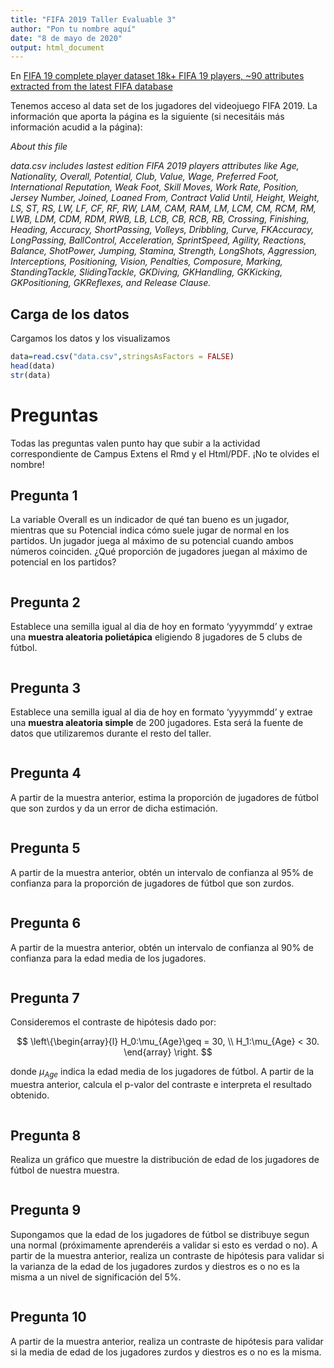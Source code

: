 ```yaml
---
title: "FIFA 2019 Taller Evaluable 3"
author: "Pon tu nombre aquí"
date: "8 de mayo de 2020"
output: html_document
---
```


En [FIFA 19 complete player dataset 18k+ FIFA 19 players, ~90 attributes extracted from the latest FIFA database](https://www.kaggle.com/karangadiya/fifa19#data.csv)

Tenemos acceso al data set de los jugadores del videojuego FIFA 2019. La información que aporta la página es la siguiente (si necesitáis más información acudid a la página):

*About this file*

 *data.csv includes lastest edition FIFA 2019 players attributes like Age, Nationality, Overall, Potential, Club, Value, Wage, Preferred Foot, International Reputation, Weak Foot, Skill Moves, Work Rate, Position, Jersey Number, Joined, Loaned From, Contract Valid Until, Height, Weight, LS, ST, RS, LW, LF, CF, RF, RW, LAM, CAM, RAM, LM, LCM, CM, RCM, RM, LWB, LDM, CDM, RDM, RWB, LB, LCB, CB, RCB, RB, Crossing, Finishing, Heading, Accuracy, ShortPassing, Volleys, Dribbling, Curve, FKAccuracy, LongPassing, BallControl, Acceleration, SprintSpeed, Agility, Reactions, Balance, ShotPower, Jumping, Stamina, Strength, LongShots, Aggression, Interceptions, Positioning, Vision, Penalties, Composure, Marking, StandingTackle, SlidingTackle, GKDiving, GKHandling, GKKicking, GKPositioning, GKReflexes, and Release Clause.*


## Carga de los datos

Cargamos los datos y los visualizamos
```r
data=read.csv("data.csv",stringsAsFactors = FALSE)
head(data)
str(data)
```

# Preguntas 

Todas las preguntas valen punto hay que subir  a la actividad correspondiente de Campus Extens el Rmd y el Html/PDF. ¡No te olvides el nombre!


##  Pregunta 1

La variable Overall es un indicador de qué tan bueno es un jugador, mientras que su Potencial indica cómo suele jugar de normal en los partidos. Un jugador juega al máximo de su potencial cuando ambos números coinciden. ¿Qué proporción de jugadores juegan al máximo de potencial en los partidos?

```r

```

##  Pregunta 2

Establece una semilla igual al dia de hoy en formato 'yyyymmdd' y extrae una **muestra aleatoria polietápica** eligiendo 8 jugadores de 5 clubs de fútbol.

```r

```
##  Pregunta 3

Establece una semilla igual al dia de hoy en formato 'yyyymmdd' y extrae una **muestra aleatoria simple** de 200 jugadores. Esta será la fuente de datos que utilizaremos durante el resto del taller.

```r

```

##  Pregunta 4

A partir de la muestra anterior, estima la proporción de jugadores de fútbol que son zurdos y da un error de dicha estimación.

```r

```


##  Pregunta 5

A partir de la muestra anterior, obtén un intervalo de confianza al 95% de confianza para la proporción de jugadores de fútbol que son zurdos.

```r

```


##  Pregunta 6

A partir de la muestra anterior, obtén un intervalo de confianza al 90% de confianza para la edad media de los jugadores.

```r
```

##  Pregunta 7

Consideremos el contraste de hipótesis dado por:

$$
\left\{\begin{array}{l}
H_0:\mu_{Age}\geq = 30, \\
H_1:\mu_{Age} < 30.
\end{array}
\right.
$$

donde $\mu_{Age}$ indica la edad media de los jugadores de fútbol. A partir de la muestra anterior, calcula el p-valor del contraste e interpreta el resultado obtenido. 

```r

```


## Pregunta 8

Realiza un gráfico que muestre la distribución de edad de los jugadores de fútbol de nuestra muestra.

```r

```

## Pregunta 9

Supongamos que la edad de los jugadores de fútbol se distribuye segun una normal (próximamente aprenderéis a validar si esto es verdad o no). A partir de la muestra anterior, realiza un contraste de hipótesis para validar si la varianza de la edad de los jugadores zurdos y diestros es o no es la misma a un nivel de significación del 5%.


```r

```

## Pregunta 10

A partir de la muestra anterior, realiza un contraste de hipótesis para validar si la media de edad de los jugadores zurdos y diestros es o no es la misma.

```r

```


